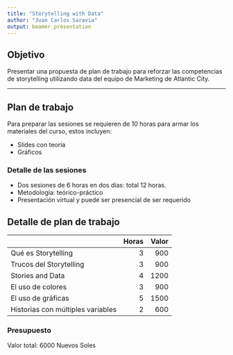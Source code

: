 ```yaml
---
title: "Storytelling with Data"
author: "Juan Carlos Saravia"
output: beamer_presentation
---
```



## Objetivo

Presentar una propuesta de plan de trabajo para reforzar las competencias de storytelling utilizando data del equipo de Marketing de Atlantic City. 

---



## Plan de trabajo

Para preparar las sesiones se requieren de 10 horas para armar los materiales del curso, estos incluyen:

 - Slides con teoría
 - Gráficos 

### Detalle de las sesiones

- Dos sesiones de 6 horas en dos días: total 12 horas. 
- Metodología: teórico-práctico
- Presentación virtual y puede ser presencial de ser requerido

## Detalle de plan de trabajo


|                  |Horas| Valor| 
|:-----------------|----:|---:| 
|Qué es Storytelling     | 3|   900| 
|Trucos del Storytelling | 3|   900| 
|Stories and Data        | 4|   1200| 
|El uso de colores       | 3|   900| 
|El uso de gráficas      | 5|   1500| 
|Historias con múltiples variables | 2|   600| 


### Presupuesto

Valor total: 6000 Nuevos Soles
